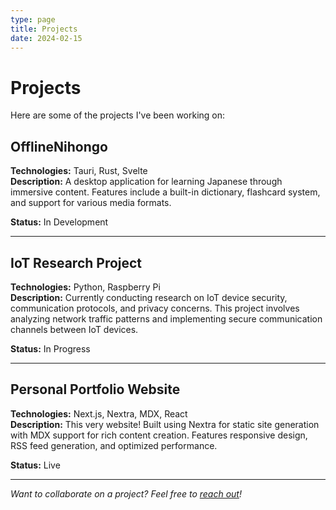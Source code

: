 ```yaml
---
type: page
title: Projects
date: 2024-02-15
---
```


# Projects

Here are some of the projects I've been working on:

## OfflineNihongo
**Technologies:** Tauri, Rust, Svelte  
**Description:** A desktop application for learning Japanese through immersive content. Features include a built-in dictionary, flashcard system, and support for various media formats.

**Status:** In Development  

---

## IoT Research Project
**Technologies:** Python, Raspberry Pi  
**Description:** Currently conducting research on IoT device security, communication protocols, and privacy concerns. 
This project involves analyzing network traffic patterns and implementing secure communication channels between IoT devices.

**Status:** In Progress  

---

## Personal Portfolio Website
**Technologies:** Next.js, Nextra, MDX, React  
**Description:** This very website! Built using Nextra for static site generation with MDX support for rich content creation. Features responsive design, RSS feed generation, and optimized performance.

**Status:** Live  

---

*Want to collaborate on a project? Feel free to [reach out](mailto:danielg272313@gmail.com)!*
